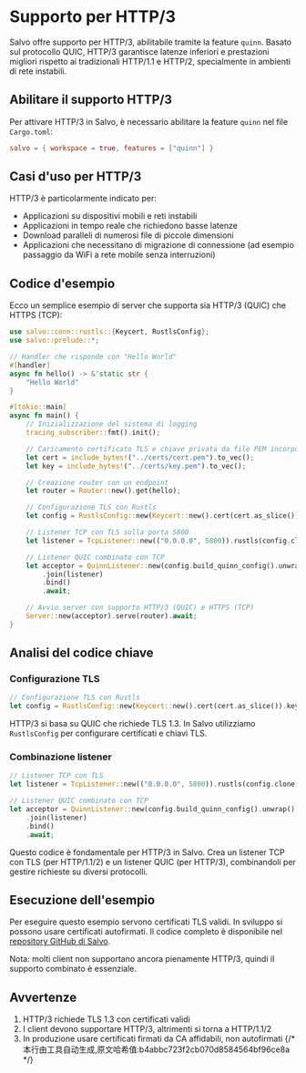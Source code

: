 # Supporto per HTTP/3

Salvo offre supporto per HTTP/3, abilitabile tramite la feature `quinn`. Basato sul protocollo QUIC, HTTP/3 garantisce latenze inferiori e prestazioni migliori rispetto ai tradizionali HTTP/1.1 e HTTP/2, specialmente in ambienti di rete instabili.

## Abilitare il supporto HTTP/3

Per attivare HTTP/3 in Salvo, è necessario abilitare la feature `quinn` nel file `Cargo.toml`:

```toml
salvo = { workspace = true, features = ["quinn"] }
```

## Casi d'uso per HTTP/3

HTTP/3 è particolarmente indicato per:

- Applicazioni su dispositivi mobili e reti instabili
- Applicazioni in tempo reale che richiedono basse latenze
- Download paralleli di numerosi file di piccole dimensioni
- Applicazioni che necessitano di migrazione di connessione (ad esempio passaggio da WiFi a rete mobile senza interruzioni)

## Codice d'esempio

Ecco un semplice esempio di server che supporta sia HTTP/3 (QUIC) che HTTPS (TCP):

```rust
use salvo::conn::rustls::{Keycert, RustlsConfig};
use salvo::prelude::*;

// Handler che risponde con "Hello World"
#[handler]
async fn hello() -> &'static str {
    "Hello World"
}

#[tokio::main]
async fn main() {
    // Inizializzazione del sistema di logging
    tracing_subscriber::fmt().init();

    // Caricamento certificato TLS e chiave privata da file PEM incorporati
    let cert = include_bytes!("../certs/cert.pem").to_vec();
    let key = include_bytes!("../certs/key.pem").to_vec();

    // Creazione router con un endpoint
    let router = Router::new().get(hello);

    // Configurazione TLS con Rustls
    let config = RustlsConfig::new(Keycert::new().cert(cert.as_slice()).key(key.as_slice()));

    // Listener TCP con TLS sulla porta 5800
    let listener = TcpListener::new(("0.0.0.0", 5800)).rustls(config.clone());

    // Listener QUIC combinato con TCP
    let acceptor = QuinnListener::new(config.build_quinn_config().unwrap(), ("0.0.0.0", 5800))
        .join(listener)
        .bind()
        .await;

    // Avvio server con supporto HTTP/3 (QUIC) e HTTPS (TCP)
    Server::new(acceptor).serve(router).await;
}
```

## Analisi del codice chiave

### Configurazione TLS

```rust
// Configurazione TLS con Rustls
let config = RustlsConfig::new(Keycert::new().cert(cert.as_slice()).key(key.as_slice()));
```

HTTP/3 si basa su QUIC che richiede TLS 1.3. In Salvo utilizziamo `RustlsConfig` per configurare certificati e chiavi TLS.

### Combinazione listener

```rust
// Listener TCP con TLS
let listener = TcpListener::new(("0.0.0.0", 5800)).rustls(config.clone());

// Listener QUIC combinato con TCP
let acceptor = QuinnListener::new(config.build_quinn_config().unwrap(), ("0.0.0.0", 5800))
    .join(listener)
    .bind()
    .await;
```

Questo codice è fondamentale per HTTP/3 in Salvo. Crea un listener TCP con TLS (per HTTP/1.1/2) e un listener QUIC (per HTTP/3), combinandoli per gestire richieste su diversi protocolli.

## Esecuzione dell'esempio

Per eseguire questo esempio servono certificati TLS validi. In sviluppo si possono usare certificati autofirmati. Il codice completo è disponibile nel [repository GitHub di Salvo](https://github.com/salvo-rs/salvo/tree/main/examples/hello-h3).

Nota: molti client non supportano ancora pienamente HTTP/3, quindi il supporto combinato è essenziale.

## Avvertenze

1. HTTP/3 richiede TLS 1.3 con certificati validi
2. I client devono supportare HTTP/3, altrimenti si torna a HTTP/1.1/2
3. In produzione usare certificati firmati da CA affidabili, non autofirmati
{/* 本行由工具自动生成,原文哈希值:b4abbc723f2cb070d8584564bf96ce8a */}